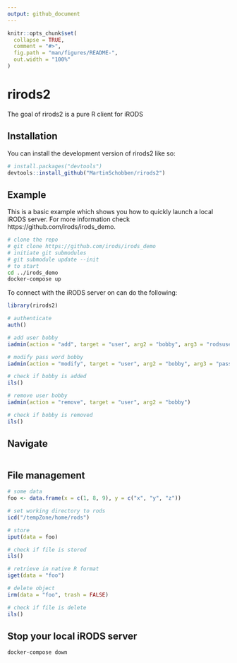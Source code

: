 ```yaml
---
output: github_document
---
```


<!-- README.md is generated from README.Rmd. Please edit that file -->

```r
knitr::opts_chunk$set(
  collapse = TRUE,
  comment = "#>",
  fig.path = "man/figures/README-",
  out.width = "100%"
)
```

# rirods2

<!-- badges: start -->
<!-- badges: end -->

The goal of rirods2 is a pure R client for iRODS

## Installation

You can install the development version of rirods2 like so:

``` r
# install.packages("devtools")
devtools::install_github("MartinSchobben/rirods2")
```

## Example

This is a basic example which shows you how to quickly launch a local iRODS server. For more information check https://github.com/irods/irods_demo.

```bash
# clone the repo
# git clone https://github.com/irods/irods_demo
# initiate git submodules
# git submodule update --init
# to start
cd ../irods_demo
docker-compose up
```

To connect with the iRODS server on can do the following:

```r
library(rirods2)

# authenticate
auth()

# add user bobby
iadmin(action = "add", target = "user", arg2 = "bobby", arg3 = "rodsuser")

# modify pass word bobby
iadmin(action = "modify", target = "user", arg2 = "bobby", arg3 = "password", arg4  = "passWORD")

# check if bobby is added
ils()
```

```r
# remove user bobby
iadmin(action = "remove", target = "user", arg2 = "bobby")

# check if bobby is removed
ils()
```

## Navigate

```r

```

## File management

```r
# some data
foo <- data.frame(x = c(1, 8, 9), y = c("x", "y", "z"))

# set working directory to rods
icd("/tempZone/home/rods")

# store
iput(data = foo)

# check if file is stored
ils()
```


```r
# retrieve in native R format
iget(data = "foo")

# delete object
irm(data = "foo", trash = FALSE)

# check if file is delete
ils()
```

## Stop your local iRODS server

```bash
docker-compose down
```
